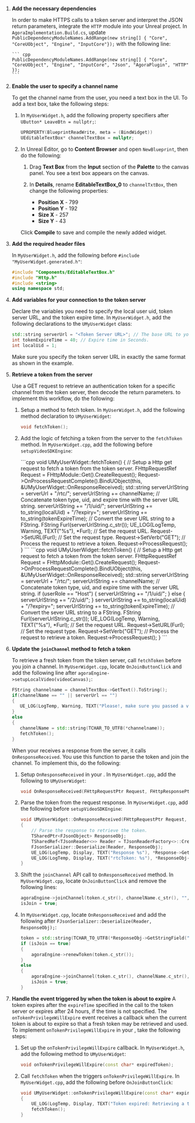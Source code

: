<PlatformWrapper platform="unreal">

1.  **Add the necessary dependencies**

    In order to make HTTPS calls to a token server and interpret the JSON return parameters, integrate the `HTTP` module into your Unreal project. In `AgoraImplementation.Build.cs`, update `PublicDependencyModuleNames.AddRange(new string[] { "Core", "CoreUObject", "Engine", "InputCore"});` with the following line:

        ``` cpp
		PublicDependencyModuleNames.AddRange(new string[] { "Core", "CoreUObject", "Engine", "InputCore", "Json", "AgoraPlugin", "HTTP" });
        ```

3.  **Enable the user to specify a channel name**

    To get the channel name from the user, you need a text box in the UI. To add a text box, take the following steps:

    1. In `MyUserWidget.h`, add the following property specifiers after `UButton* LeaveBtn = nullptr;`:

        ``` cpp
        UPROPERTY(BlueprintReadWrite, meta = (BindWidget))
		UEditableTextBox* channelTextBox = nullptr;
        ```

    2. In Unreal Editor, go to **Content Browser** and open `NewBlueprint`, then do the following:

        1. Drag **Text Box** from the **Input** section of the **Palette** to the canvas panel. You see a text box appears on the canvas.

        1. In **Details**, rename **EditableTextBox_0** to `channelTxtBox`, then change the following properties:

            * **Position X** - 799
            * **Position Y** - 192
            * **Size X** - 257
            * **Size Y** - 43

        Click **Compile** to save and compile the newly added widget.

4.  **Add the required header files**

    In `MyUserWidget.h`, add the following before `#include "MyUserWidget.generated.h"`:

    ``` cpp
    #include "Components/EditableTextBox.h"
    #include "Http.h"
    #include <string>
    using namespace std;
    ```

5.  **Add variables for your connection to the token server**

    Declare the variables you need to specify the local user uid, token server URL, and the token expire time. In `MyUserWidget.h`, add the following declarations to the `UMyUserWidget` class:

    ``` cpp
    std::string serverUrl = "<Token Server URL>"; // The base URL to your token server, for example, "https://agora-token-service-production-92ff.up.railway.app".
    int tokenExpireTime = 40; // Expire time in Seconds.
    int localUid = 1;
    ```

    Make sure you specify the token server URL in exactly the same format as shown in the example.

7.  **Retrieve a token from the server**

    Use a GET request to retrieve an authentication token for a specific channel from the token server, then decode the return parameters. to implement this workflow, do the following:


    1. Setup a method to fetch token. In `MyUserWidget.h`, add the following method declaration to `UMyUserWidget`:

        ```cpp
       	void fetchToken();
        ```

    2. Add the logic of fetching a token from the server to the `fetchToken` method. In `MyUserWidget.cpp`, add the following before `setupVideoSDKEngine`:

        <ProductWrapper product = "video-calling">
        ```cpp
        void UMyUserWidget::fetchToken()
        {
            // Setup a Http get request to fetch a token from the token server.
            FHttpRequestRef Request = FHttpModule::Get().CreateRequest();
            Request->OnProcessRequestComplete().BindUObject(this, &UMyUserWidget::OnResponseReceived);
            std::string serverUrlString = serverUrl + "/rtc/";
            serverUrlString += channelName;
            // Concatenate token type, uid, and expire time with the server URL string.
            serverUrlString += "/1/uid/";
            serverUrlString += to_string(localUid) + "/?expiry=";
            serverUrlString += to_string(tokenExpireTime);
            // Convert the sever URL string to a FString.
            FString Furl(serverUrlString.c_str());
            UE_LOG(LogTemp, Warning, TEXT("%s"), *Furl);
            // Set the request URL.
            Request->SetURL(Furl);
            // Set the request type.
            Request->SetVerb("GET");
            // Process the request to retrieve a token.
            Request->ProcessRequest();
        }
        ```
        </ProductWrapper>
        <ProductWrapper product = "interactive-live-streaming">
        ```cpp
        void UMyUserWidget::fetchToken()
        {
            // Setup a Http get request to fetch a token from the token server.
            FHttpRequestRef Request = FHttpModule::Get().CreateRequest();
            Request->OnProcessRequestComplete().BindUObject(this, &UMyUserWidget::OnResponseReceived);
            std::string serverUrlString = serverUrl + "/rtc/";
            serverUrlString += channelName;
            // Concatenate token type, uid, and expire time with the server URL string.
            if (userRole == "Host")
            {
                serverUrlString += "/1/uid/";
            }
            else
            {
                serverUrlString += "/2/uid/";
            }
            serverUrlString += to_string(localUid) + "/?expiry=";
            serverUrlString += to_string(tokenExpireTime);
            // Convert the sever URL string to a FString.
            FString Furl(serverUrlString.c_str());
            UE_LOG(LogTemp, Warning, TEXT("%s"), *Furl);
            // Set the request URL.
            Request->SetURL(Furl);
            // Set the request type.
            Request->SetVerb("GET");
            // Process the request to retrieve a token.
            Request->ProcessRequest();
        }
        ```
        </ProductWrapper>
8.  **Update the `joinChannel` method to fetch a token**

    To retrieve a fresh token from the token server, call `fetchToken` before you join a channel. In `MyUserWidget.cpp`, locate `OnJoinButtonClick` and add the following line after `agoraEngine->setupLocalVideo(videoCanvas);`:

     ``` cpp
    FString channelname = channelTextBox->GetText().ToString();
    if(channelName == "" || serverUrl == "")
    {
        UE_LOG(LogTemp, Warning, TEXT("Please!, make sure you passed a valid server url and channel name"));
    }
    else
    {
        channelName = std::string(TCHAR_TO_UTF8(*channelname));
        fetchToken();
    }
    ```
    When your <Vpl k = "CLIENT"/> receives a response from the server, it calls `OnResponseReceived`. You use this function to parse the token and join the channel. To implement this, do the following:
    1. Setup `OnResponseReceived` in your <Vpl k = "CLIENT"/>. In `MyUserWidget.cpp`, add the following to `UMyUserWidget`:
        ```cpp
        void OnResponseReceived(FHttpRequestPtr Request, FHttpResponsePtr Response, bool bConnectedSuccessfully);
        ```
    2. Parse the token from the request response. In `MyUserWidget.cpp`, add the following before `setupVideoSDKEngine`:
        ```cpp
        void UMyUserWidget::OnResponseReceived(FHttpRequestPtr Request, FHttpResponsePtr Response, bool bConnectedSuccessfully)
        {
            // Parse the response to retrieve the token.
            TSharedPtr<FJsonObject> ResponseObj;
            TSharedRef<TJsonReader<>> Reader = TJsonReaderFactory<>::Create(Response->GetContentAsString());
            FJsonSerializer::Deserialize(Reader, ResponseObj);
            UE_LOG(LogTemp, Display, TEXT("Response %s"), *Response->GetContentAsString());
            UE_LOG(LogTemp, Display, TEXT("rtcToken: %s"), *ResponseObj->GetStringField("rtcToken"));
        }
        ```
    3. Shift the `joinChannel` API call to `OnResponseReceived` method. In `MyUserWidget.cpp`, locate `OnJoinButtonClick` and remove the following lines:
        ```cpp
        agoraEngine->joinChannel(token.c_str(), channelName.c_str(), "", 0);
        isJoin = true;
        ```
    3. In `MyUserWidget.cpp`, locate `OnResponseReceived` and add the following after `FJsonSerializer::Deserialize(Reader, ResponseObj);`:
        ```cpp
        token = std::string(TCHAR_TO_UTF8(*ResponseObj->GetStringField("rtcToken")));
        if (isJoin == true)
        {
            agoraEngine->renewToken(token.c_str());
        }
        else
        {
            agoraEngine->joinChannel(token.c_str(), channelName.c_str(), "", localUid);
            isJoin = true;
        }
        ```
9.  **Handle the event triggered by <Vg k="AGORA_BACKEND" /> when the token is about to expire**
    A token expires after the `expireTime` specified in the call to the token server or expires after 24 hours, if the time is not specified. The `onTokenPrivilegeWillExpire` event receives a callback when the current token is about to expire so that a fresh token may be retrieved and used. To implement `onTokenPrivilegeWillExpire` in your <Vpl k = "CLIENT"/>, take the following steps:
    1. Set up the `onTokenPrivilegeWillExpire` callback. In `MyUserWidget.h`, add the following method to `UMyUserWidget`:

       ```cpp
       void onTokenPrivilegeWillExpire(const char* expiredToken);
       ```
    2. Call `fetchToken` when the <Vg k = "VSDK"/> triggers `onTokenPrivilegeWillExpire`. In `MyUserWidget.cpp`, add the following before `OnJoinButtonClick`:
        ```cpp
        void UMyUserWidget::onTokenPrivilegeWillExpire(const char* expiredToken)
        {
            UE_LOG(LogTemp, Display, TEXT("Token expired: Retrieving a token from the server...."));
            fetchToken();
        }
       ```

</PlatformWrapper>